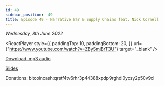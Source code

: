 ```yaml
---
id: 49
sidebar_position: -49
title: Episode 49 - Narrative War & Supply Chains feat. Nick Cornell
---
```



_Wednesday, 8th June 2022_

<ReactPlayer
  style={{
    paddingTop: 10,
    paddingBottom: 20,
  }}
  url={"https://www.youtube.com/watch?v=ZBySmjBrT3U"}
  target="_blank"
/>

[Download .mp3 audio](https://drive.google.com/file/d/1Z1pvZ5tNpUQfDuLVmspXiFvQ5xTzUkVd/view?usp=sharing)

[Slides](https://docs.google.com/presentation/d/1mq_fO7FfPMsUwoq-5XESuO1jHBwVXFyEWfj-Ke3BocY/edit?usp=sharing)

Donations: bitcoincash:qrstf4tv6rhr3p44388xpdp9rghdl0ycsy2p50v9cl
